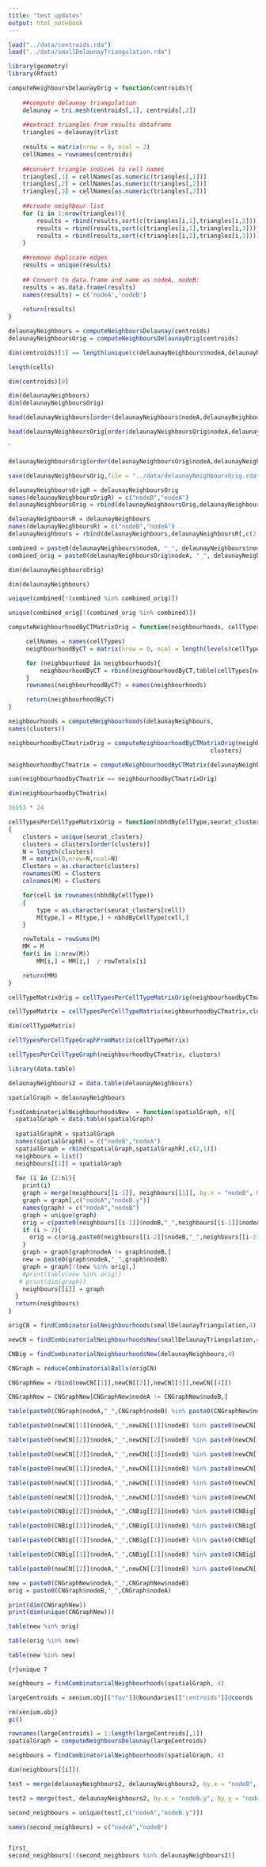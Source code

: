```yaml
---
title: "test updates"
output: html_notebook
---
```


```r
load("../data/centroids.rda")
load("../data/smallDelaunayTriangulation.rda")
```

```r
library(geometry)
library(Rfast)
```


```r
computeNeighboursDelaunayOrig = function(centroids){
    
    ##compute delaunay triangulation
    delaunay = tri.mesh(centroids[,1], centroids[,2])
    
    ##extract triangles from results dataframe
    triangles = delaunay$trlist
    
    results = matrix(nrow = 0, ncol = 2)
    cellNames = rownames(centroids)
    
    ##convert triangle indices to cell names
    triangles[,1] = cellNames[as.numeric(triangles[,1])]
    triangles[,2] = cellNames[as.numeric(triangles[,2])]
    triangles[,3] = cellNames[as.numeric(triangles[,3])]
    
    ##create neighbour list
    for (i in 1:nrow(triangles)){
        results = rbind(results,sort(c(triangles[i,1],triangles[i,2])))
        results = rbind(results,sort(c(triangles[i,1],triangles[i,3])))
        results = rbind(results,sort(c(triangles[i,2],triangles[i,3])))
    }
    
    ##remove duplicate edges
    results = unique(results)
    
    ## Convert to data.frame and name as nodeA, nodeB:
    results = as.data.frame(results)
    names(results) = c('nodeA','nodeB')
    
    return(results)
}

```

```r
delaunayNeighbours = computeNeighboursDelaunay(centroids)
delaunayNeighboursOrig = computeNeighboursDelaunayOrig(centroids)
```

```r
dim(centroids)[1] == length(unique(c(delaunayNeighbours$nodeA,delaunayNeighbours$nodeB)))
```
```r
length(cells)
```
```r
dim(centroids)[0]
```


```r
dim(delaunayNeighbours)
dim(delaunayNeighboursOrig)
```

```r
head(delaunayNeighbours[order(delaunayNeighbours$nodeA,delaunayNeighbours$nodeB),], n = 100)
```
```r
head(delaunayNeighboursOrig[order(delaunayNeighboursOrig$nodeA,delaunayNeighboursOrig$nodeB),], n = 100)
```

`

```r
delaunayNeighboursOrig[order(delaunayNeighboursOrig$nodeA,delaunayNeighboursOrig$nodeB),] == delaunayNeighbours[order(delaunayNeighbours$nodeA,delaunayNeighbours$nodeB),]
```


```r
save(delaunayNeighboursOrig,file = "../data/delaunayNeighboursOrig.rda")
```

```r
delaunayNeighboursOrigR = delaunayNeighboursOrig
names(delaunayNeighboursOrigR) = c("nodeB","nodeA")
delaunayNeighboursOrig = rbind(delaunayNeighboursOrig,delaunayNeighboursOrigR[,c(2,1)])
```

```r
delaunayNeighboursR = delaunayNeighbours
names(delaunayNeighboursR) = c("nodeB","nodeA")
delaunayNeighbours = rbind(delaunayNeighbours,delaunayNeighboursR[,c(2,1)])
```


```r
combined = paste0(delaunayNeighbours$nodeA, "_", delaunayNeighbours$nodeB)
combined_orig = paste0(delaunayNeighboursOrig$nodeA, "_", delaunayNeighboursOrig$nodeB)
```


```r
dim(delaunayNeighboursOrig)
```

```r
dim(delaunayNeighbours)
```

```r
unique(combined[!(combined %in% combined_orig)])
```


```r
unique(combined_orig[!(combined_orig %in% combined)])
```

```r
computeNeighbourhoodByCTMatrixOrig = function(neighbourhoods, cellTypes){

     cellNames = names(cellTypes)
     neighbourhoodByCT = matrix(nrow = 0, ncol = length(levels(cellTypes)))

     for (neighbourhood in neighbourhoods){
         neighbourhoodByCT = rbind(neighbourhoodByCT,table(cellTypes[neighbourhood]))
     }
     rownames(neighbourhoodByCT) = names(neighbourhoods)

     return(neighbourhoodByCT)
}
```


```r
neighbourhoods = computeNeighbourhoods(delaunayNeighbours,
names(clusters))

neighbourhoodbyCTmatrixOrig = computeNeighbourhoodByCTMatrixOrig(neighbourhoods, 
                                                         clusters)
```

```r
neighbourhoodbyCTmatrix = computeNeighbourhoodByCTMatrix(delaunayNeighbours,clusters) 
```

```r
sum(neighbourhoodbyCTmatrix == neighbourhoodbyCTmatrixOrig)
```

```r
dim(neighbourhoodbyCTmatrix)
```

```r
36553 * 24
```

```r
cellTypesPerCellTypeMatrixOrig = function(nbhdByCellType,seurat_clusters)
{
    clusters = unique(seurat_clusters)
    clusters = clusters[order(clusters)]
    N = length(clusters)
    M = matrix(0,nrow=N,ncol=N)
    Clusters = as.character(clusters)
    rownames(M) = Clusters
    colnames(M) = Clusters

    for(cell in rownames(nbhdByCellType))
    {
        type = as.character(seurat_clusters[cell])
        M[type,] = M[type,] + nbhdByCellType[cell,]
    }

    rowTotals = rowSums(M)
    MM = M
    for(i in 1:nrow(M))
        MM[i,] = MM[i,]  / rowTotals[i]

    return(MM)
}
```


```r
cellTypeMatrixOrig = cellTypesPerCellTypeMatrixOrig(neighbourhoodbyCTmatrix,clusters)
```

```r
cellTypeMatrix = cellTypesPerCellTypeMatrix(neighbourhoodbyCTmatrix,clusters)
```

```r
dim(cellTypeMatrix)
```
```r
cellTypesPerCellTypeGraphFromMatrix(cellTypeMatrix)
```
```r
cellTypesPerCellTypeGraph(neighbourhoodbyCTmatrix, clusters)
```
```r
library(data.table)
```
```r
delaunayNeighbours2 = data.table(delaunayNeighbours)
```


```r
spatialGraph = delaunayNeighbours
```


```r
findCombinatorialNeighbourhoodsNew  = function(spatialGraph, n){
  spatialGraph = data.table(spatialGraph)
  
  spatialGraphR = spatialGraph
  names(spatialGraphR) = c("nodeB","nodeA")
  spatialGraph = rbind(spatialGraph,spatialGraphR[,c(2,1)])
  neighbours = list()
  neighbours[[1]] = spatialGraph
  
  for (i in (2:n)){
    print(i)
    graph = merge(neighbours[[i-1]], neighbours[[1]], by.x = "nodeB", by.y = "nodeA", allow.cartesian = T)
    graph = graph[,c("nodeA","nodeB.y")]
    names(graph) = c("nodeA","nodeB")
    graph = unique(graph)
    orig = c(paste0(neighbours[[i-1]]$nodeB,"_",neighbours[[i-1]]$nodeA))#,paste0(neighbours[[i-1]]$nodeA,"_",neighbours[[i-1]]$nodeB))
    if (i > 2){
      orig = c(orig,paste0(neighbours[[i-2]]$nodeB,"_",neighbours[[i-2]]$nodeA))#, paste0(neighbours[[i-2]]$nodeA,"_",neighbours[[i-2]]$nodeB))
    }
    graph = graph[graph$nodeA != graph$nodeB,]
    new = paste0(graph$nodeA,"_",graph$nodeB)
    graph = graph[!(new %in% orig),]
    #print(table(new %in% orig))
   # print(dim(graph))
    neighbours[[i]] = graph
  }
  return(neighbours)
}
```




```r
origCN = findCombinatorialNeighbourhoods(smallDelaunayTriangulation,4)
```

```r
newCN = findCombinatorialNeighbourhoodsNew(smallDelaunayTriangulation,4)
```
```r
CNBig = findCombinatorialNeighbourhoodsNew(delaunayNeighbours,4)
```


```r
CNGraph = reduceCombinatorialBalls(origCN)
```

```r
CNGraphNew = rbind(newCN[[1]],newCN[[2]],newCN[[3]],newCN[[4]])
```

```r
CNGraphNew = CNGraphNew[CNGraphNew$nodeA != CNGraphNew$nodeB,] 
```

```r
table(paste0(CNGraph$nodeA,"_",CNGraph$nodeB) %in% paste0(CNGraphNew$nodeA,"_",CNGraphNew$nodeB)) 
```


```r
table(paste0(newCN[[1]]$nodeA,"_",newCN[[1]]$nodeB) %in% paste0(newCN[[2]]$nodeA,"_",newCN[[2]]$nodeB))
```


```r
table(paste0(newCN[[2]]$nodeA,"_",newCN[[2]]$nodeB) %in% paste0(newCN[[3]]$nodeA,"_",newCN[[3]]$nodeB))
```
```r
table(paste0(newCN[[3]]$nodeA,"_",newCN[[3]]$nodeB) %in% paste0(newCN[[4]]$nodeA,"_",newCN[[4]]$nodeB))
```
```r
table(paste0(newCN[[1]]$nodeA,"_",newCN[[1]]$nodeB) %in% paste0(newCN[[4]]$nodeA,"_",newCN[[4]]$nodeB))
```



```r
table(paste0(newCN[[1]]$nodeA,"_",newCN[[1]]$nodeB) %in% paste0(newCN[[3]]$nodeA,"_",newCN[[3]]$nodeB))
```




```r
table(paste0(newCN[[2]]$nodeA,"_",newCN[[2]]$nodeB) %in% paste0(newCN[[4]]$nodeA,"_",newCN[[4]]$nodeB))
```




```r
table(paste0(CNBig[[2]]$nodeA,"_",CNBig[[2]]$nodeB) %in% paste0(CNBig[[3]]$nodeA,"_",CNBig[[3]]$nodeB))
```
```r
table(paste0(CNBig[[3]]$nodeA,"_",CNBig[[3]]$nodeB) %in% paste0(CNBig[[4]]$nodeA,"_",CNBig[[4]]$nodeB))
```
```r
table(paste0(CNBig[[1]]$nodeA,"_",CNBig[[1]]$nodeB) %in% paste0(CNBig[[4]]$nodeA,"_",CNBig[[4]]$nodeB))
```



```r
table(paste0(CNBig[[1]]$nodeA,"_",CNBig[[1]]$nodeB) %in% paste0(CNBig[[3]]$nodeA,"_",CNBig[[3]]$nodeB))
```




```r
table(paste0(newCN[[2]]$nodeA,"_",newCN[[2]]$nodeB) %in% paste0(newCN[[4]]$nodeA,"_",newCN[[4]]$nodeB))
```


```r
new = paste0(CNGraphNew$nodeA,"_",CNGraphNew$nodeB)
orig = paste0(CNGraph$nodeB,"_",CNGraph$nodeA)
```


```r
print(dim(CNGraphNew))
print(dim(unique(CNGraphNew))) 
```


```r
table(new %in% orig)
```

```r
table(orig %in% new)
```


```r
table(new %in% new)
```
```{r}unique
?
```


```r
neighbours = findCombinatorialNeighbourhoods(spatialGraph, 4)
```

```r
largeCentroids = xenium.obj[["fov"]]@boundaries[["centroids"]]@coords
```

```r
rm(xenium.obj)
gc()
```


```r
rownames(largeCentroids) = 1:length(largeCentroids[,1]) 
spatialGraph = computeNeighboursDelaunay(largeCentroids)
```

```r
neighbours = findCombinatorialNeighbourhoods(spatialGraph, 4)
```



```r
dim(neighbours[[i]])
```


```r
test = merge(delaunayNeighbours2, delaunayNeighbours2, by.x = "nodeB", by.y = "nodeA", all.x = T, allow.cartesian = T)
```

```r
test2 = merge(test, delaunayNeighbours2, by.x = "nodeB.y", by.y = "nodeA", all.y = T,allow.cartesian = T)
```

```r
second_neighbours = unique(test[,c("nodeA","nodeB.y")])
```

```r
names(second_neighbours) = c("nodeA","nodeB")


first_
second_neighbours[!(second_neighbours %in% delaunayNeighbours2)]
```


